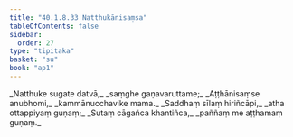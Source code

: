 ```yaml
---
title: "40.1.8.33 Natthukānisaṃsa"
tableOfContents: false
sidebar:
  order: 27
type: "tipitaka"
basket: "su"
book: "ap1"
---
```



<DynamicBreadcrumb />

<Division number="170" book="ap1">

<Paragraph number="4467" type="verses" book="ap1">
_Natthuke sugate datvā,_  
_saṃghe gaṇavaruttame;_  
_Aṭṭhānisaṃse anubhomi,_  
_kammānucchavike mama._  

</Paragraph>

</Division>
<Division number="171" book="ap1">

<Paragraph number="4468" type="verses" book="ap1">
_Saddhaṃ sīlaṃ hiriñcāpi,_  
_atha ottappiyaṃ guṇaṃ;_  
_Sutaṃ cāgañca khantiñca,_  
_paññaṃ me aṭṭhamaṃ guṇaṃ._
</Paragraph>
</Division>